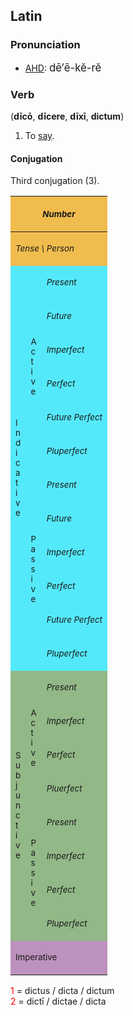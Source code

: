 ==Latin==
===Pronunciation===
*[[AHD]]: <big> d&#275;&prime;&#275;-k&#277;-r&#277; </big>

===Verb===
('''d&#299;c&#333;''', '''d&#299;cere''', '''d&#299;x&#299;''', '''dictum''')
# To [[say]].

====Conjugation====
Third conjugation (3).
{| border="1" cellpadding="2"
!style="background:#F1BC4E;" colspan=3| <small>''Number''
!style="background:#F1BC4E;" colspan=3| <small>''Singular''
!style="background:#F1BC4E;" colspan=3| <small>''Plural''
|-
!style="background:#F1BC4E;" colspan=3| <small>''Tense \ Person''
!style="background:#F1BC4E;"| <small>''1.''
!style="background:#F1BC4E;"| <small>''2.''
!style="background:#F1BC4E;"| <small>''3.''
!style="background:#F1BC4E;"| <small>''11.''
!style="background:#F1BC4E;"| <small>''22.''
!style="background:#F1BC4E;"| <small>''33.''
|-
!style="background:#54E9FA;" rowspan=12|<small>I<br>n<br>d<br>i<br>c<br>a<br>t<br>i<br>v<br>e
!style="background:#54E9FA;" rowspan=6|<small>A<br>c<br>t<br>i<br>v<br>e
!style="background:#54E9FA;"|<small>''Present''
|style="background:#FBFCE4;"|d&#299;c&#333;
|style="background:#FBFCE4;"|d&#299;cis
|style="background:#FBFCE4;"|d&#299;cit
|style="background:#FBFCE4;"|d&#299;cimus
|style="background:#FBFCE4;"|d&#299;citis
|style="background:#FBFCE4;"|d&#299;cunt
|-
!style="background:#54E9FA;"| <small>''Future''
|style="background:#FBFCE4;"|d&#299;cam
|style="background:#FBFCE4;"|d&#299;c&#275;s
|style="background:#FBFCE4;"|d&#299;cet
|style="background:#FBFCE4;"|d&#299;c&#275;mus
|style="background:#FBFCE4;"|d&#299;c&#275;tis
|style="background:#FBFCE4;"|d&#299;cent
|-
!style="background:#54E9FA;"| <small>''Imperfect''
|style="background:#FBFCE4;"|d&#299;c&#275;bam
|style="background:#FBFCE4;"|d&#299;c&#275;b&#257;s
|style="background:#FBFCE4;"|d&#299;c&#275;bat
|style="background:#FBFCE4;"|d&#299;c&#275;b&#257;mus
|style="background:#FBFCE4;"|d&#299;c&#275;b&#257;tis
|style="background:#FBFCE4;"|d&#299;c&#275;bant
|-
!style="background:#54E9FA;"| <small>''Perfect''
|style="background:#FBFCE4;"|d&#299;x&#299;
|style="background:#FBFCE4;"|d&#299;xist&#299;
|style="background:#FBFCE4;"|d&#299;xit
|style="background:#FBFCE4;"|d&#299;ximus
|style="background:#FBFCE4;"|d&#299;xistis
|style="background:#FBFCE4;"|d&#299;x&#275;runt
|-
!style="background:#54E9FA;"| <small>''Future Perfect''
|style="background:#FBFCE4;"|d&#299;xer&#333;
|style="background:#FBFCE4;"|d&#299;xeris
|style="background:#FBFCE4;"|d&#299;xerit
|style="background:#FBFCE4;"|d&#299;xerimus
|style="background:#FBFCE4;"|d&#299;xeritis
|style="background:#FBFCE4;"|d&#299;xerint
|-
!style="background:#54E9FA;"| <small>''Pluperfect''
|style="background:#FBFCE4;"|d&#299;xeram
|style="background:#FBFCE4;"|d&#299;xer&#257;s
|style="background:#FBFCE4;"|d&#299;xerat
|style="background:#FBFCE4;"|d&#299;xer&#257;mus
|style="background:#FBFCE4;"|d&#299;xer&#257;tis
|style="background:#FBFCE4;"|d&#299;xerant
|-
!style="background:#54E9FA;" rowspan=6| <small>P<br>a<br>s<br>s<br>i<br>v<br>e
!style="background:#54E9FA;"|<small>''Present''
|style="background:#FBFCE4;"|d&#299;cor
|style="background:#FBFCE4;"|d&#299;ceris
|style="background:#FBFCE4;"|d&#299;citur
|style="background:#FBFCE4;"|d&#299;cimur
|style="background:#FBFCE4;"|d&#299;cimin&#299;
|style="background:#FBFCE4;"|d&#299;cuntur
|-
!style="background:#54E9FA;"|<small>''Future''
|style="background:#FBFCE4;"|d&#299;car
|style="background:#FBFCE4;"|d&#299;c&#275;ris
|style="background:#FBFCE4;"|d&#299;c&#275;tur
|style="background:#FBFCE4;"|d&#299;c&#275;mur
|style="background:#FBFCE4;"|d&#299;c&#275;min&#299;
|style="background:#FBFCE4;"|d&#299;centur
|-
!style="background:#54E9FA;"|<small>''Imperfect''
|style="background:#FBFCE4;"|d&#299;c&#275;bar
|style="background:#FBFCE4;"|d&#299;c&#275;b&#257;ris
|style="background:#FBFCE4;"|d&#299;c&#275;b&#257;tur
|style="background:#FBFCE4;"|d&#299;c&#275;b&#257;mur
|style="background:#FBFCE4;"|d&#299;c&#275;b&#257;min&#299;
|style="background:#FBFCE4;"|d&#299;c&#275;bantur
|-
!style="background:#54E9FA;"|<small>''Perfect''
|style="background:#FBFCE4;"|dictus<font color="red"><sup>1</sup></font><br>sum
|style="background:#FBFCE4;"|dictus<font color="red"><sup>1</sup></font><br>es
|style="background:#FBFCE4;"|dictus<font color="red"><sup>1</sup></font><br>est
|style="background:#FBFCE4;"|dict&#299; <font color="red"><sup>2</sup></font><br>sumus
|style="background:#FBFCE4;"|dict&#299; <font color="red"><sup>2</sup></font><br>estis
|style="background:#FBFCE4;"|dict&#299; <font color="red"><sup>2</sup></font><br>sunt
|-
!style="background:#54E9FA;"|<small>''Future Perfect''
|style="background:#FBFCE4;"|dictus<font color="red"><sup>1</sup></font><br>er&#333;
|style="background:#FBFCE4;"|dictus<font color="red"><sup>1</sup></font><br>eris
|style="background:#FBFCE4;"|dictus<font color="red"><sup>1</sup></font><br>erit
|style="background:#FBFCE4;"|dict&#299; <font color="red"><sup>2</sup></font><br>erimus
|style="background:#FBFCE4;"|dict&#299; <font color="red"><sup>2</sup></font><br>eritis
|style="background:#FBFCE4;"|dict&#299; <font color="red"><sup>2</sup></font><br>erunt
|-
!style="background:#54E9FA;"|<small>''Pluperfect''
|style="background:#FBFCE4;"|dictus<font color="red"><sup>1</sup></font><br>eram
|style="background:#FBFCE4;"|dictus<font color="red"><sup>1</sup></font><br>er&#257;s
|style="background:#FBFCE4;"|dictus<font color="red"><sup>1</sup></font><br>erat
|style="background:#FBFCE4;"|dict&#299; <font color="red"><sup>2</sup></font><br>er&#257;mus
|style="background:#FBFCE4;"|dict&#299; <font color="red"><sup>2</sup></font><br>er&#257;tis
|style="background:#FBFCE4;"|dict&#299; <font color="red"><sup>2</sup></font><br>erant
|-
!style="background:#92B887;" rowspan=8|<small>S<br>u<br>b<br>j<br>u<br>n<br>c<br>t<br>i<br>v<br>e
!style="background:#92B887;" rowspan=4|<small>A<br>c<br>t<br>i<br>v<br>e
!style="background:#92B887;"|<small>''Present''
|style="background:#E7FEE9;"| d&#299;cam
|style="background:#E7FEE9;"| d&#299;c&#257;s
|style="background:#E7FEE9;"| d&#299;cat
|style="background:#E7FEE9;"| d&#299;c&#257;mus
|style="background:#E7FEE9;"| d&#299;c&#257;tis
|style="background:#E7FEE9;"| d&#299;cant
|-
!style="background:#92B887;"|<small>''Imperfect''
|style="background:#E7FEE9;"| d&#299;cerem
|style="background:#E7FEE9;"| d&#299;cer&#275;s
|style="background:#E7FEE9;"| d&#299;ceret
|style="background:#E7FEE9;"| d&#299;cer&#275;mus
|style="background:#E7FEE9;"| d&#299;cer&#275;tis
|style="background:#E7FEE9;"| d&#299;cerent
|-
!style="background:#92B887;"|<small>''Perfect''
|style="background:#E7FEE9;"| d&#299;xerim
|style="background:#E7FEE9;"| d&#299;xer&#299;s
|style="background:#E7FEE9;"| d&#299;xerit
|style="background:#E7FEE9;"| d&#299;xer&#299;mus
|style="background:#E7FEE9;"| d&#299;xer&#299;tis
|style="background:#E7FEE9;"| d&#299;xerint
|-
!style="background:#92B887;"|<small>''Pluerfect''
|style="background:#E7FEE9;"| d&#299;xissem
|style="background:#E7FEE9;"| d&#299;xiss&#275;s
|style="background:#E7FEE9;"| d&#299;xisset
|style="background:#E7FEE9;"| d&#299;xiss&#275;mus
|style="background:#E7FEE9;"| d&#299;xiss&#275;tis
|style="background:#E7FEE9;"| d&#299;xissent
|-
!style="background:#92B887;" rowspan=4|<small>P<br>a<br>s<br>s<br>i<br>v<br>e
!style="background:#92B887;"|<small>''Present''
|style="background:#E7FEE9;"| d&#299;car
|style="background:#E7FEE9;"| d&#299;c&#257;ris
|style="background:#E7FEE9;"| d&#299;c&#257;tur
|style="background:#E7FEE9;"| d&#299;c&#257;mur
|style="background:#E7FEE9;"| d&#299;c&#257;min&#299;
|style="background:#E7FEE9;"| d&#299;cantur
|-
!style="background:#92B887;"|<small>''Imperfect''
|style="background:#E7FEE9;"| d&#299;cerer
|style="background:#E7FEE9;"| d&#299;cer&#275;ris
|style="background:#E7FEE9;"| d&#299;cer&#275;tur
|style="background:#E7FEE9;"| d&#299;cer&#275;mur
|style="background:#E7FEE9;"| d&#299;cer&#275;min&#299;
|style="background:#E7FEE9;"| d&#299;cerentur
|-
!style="background:#92B887;"|<small>''Perfect''
|style="background:#E7FEE9;"|dictus<font color="red"><sup>1</sup></font><br>sim
|style="background:#E7FEE9;"|dictus<font color="red"><sup>1</sup></font><br>s&#299;s
|style="background:#E7FEE9;"|dictus<font color="red"><sup>1</sup></font><br>sit
|style="background:#E7FEE9;"|dict&#299; <font color="red"><sup>2</sup></font><br>s&#299;mus
|style="background:#E7FEE9;"|dict&#299; <font color="red"><sup>2</sup></font><br>s&#299;tis
|style="background:#E7FEE9;"|dict&#299; <font color="red"><sup>2</sup></font><br>sint
|-
!style="background:#92B887;"|<small>''Pluperfect''
|style="background:#E7FEE9;"|dictus<font color="red"><sup>1</sup></font><br>essem
|style="background:#E7FEE9;"|dictus<font color="red"><sup>1</sup></font><br>ess&#275;s
|style="background:#E7FEE9;"|dictus<font color="red"><sup>1</sup></font><br>esset
|style="background:#E7FEE9;"|dict&#299; <font color="red"><sup>2</sup></font><br>ess&#275;mus
|style="background:#E7FEE9;"|dict&#299; <font color="red"><sup>2</sup></font><br>ess&#275;tis
|style="background:#E7FEE9;"|dict&#299; <font color="red"><sup>2</sup></font><br>essent
|-
!style="background:#BD91BD;" colspan=3| <small>Imperative
|style="background:#FCF2E9;" align="center"|&mdash;&mdash;
|style="background:#FCF2E9;"| d&#299;c
|style="background:#FCF2E9;" align="center"|&mdash;&mdash;
|style="background:#FCF2E9;" align="center"|&mdash;&mdash;
|style="background:#FCF2E9;"| d&#299;cite
|style="background:#FCF2E9;" align="center"|&mdash;&mdash;
|}
<font color="red"> 1 </font> = dictus / dicta / dictum  <br>
<font color="red"> 2 </font> = dict&#299; / dictae / dicta  <br>